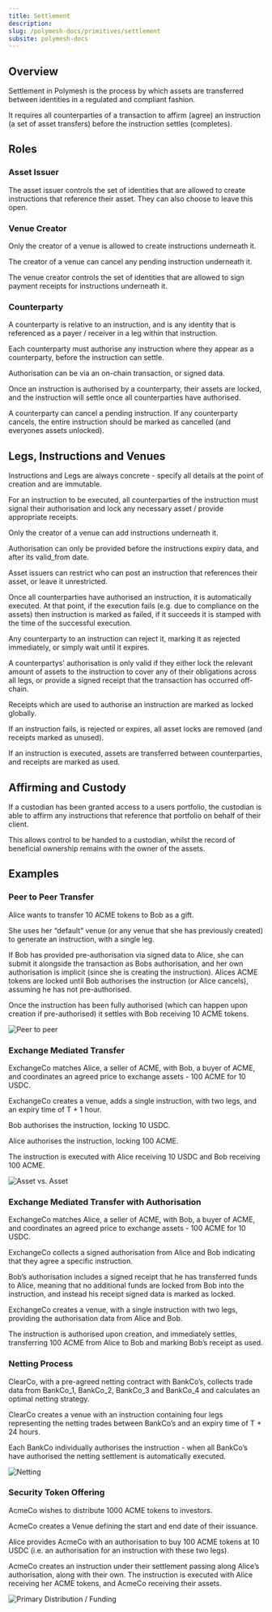 ```yaml
---
title: Settlement
description:
slug: /polymesh-docs/primitives/settlement
subsite: polymesh-docs
---
```


## Overview

Settlement in Polymesh is the process by which assets are transferred between identities in a regulated and compliant fashion.

It requires all counterparties of a transaction to affirm (agree) an instruction (a set of asset transfers) before the instruction settles (completes).

## Roles

### Asset Issuer

The asset issuer controls the set of identities that are allowed to create instructions that reference their asset. They can also choose to leave this open.

### Venue Creator

Only the creator of a venue is allowed to create instructions underneath it.

The creator of a venue can cancel any pending instruction underneath it.

The venue creator controls the set of identities that are allowed to sign payment receipts for instructions underneath it.

### Counterparty

A counterparty is relative to an instruction, and is any identity that is referenced as a payer / receiver in a leg within that instruction.

Each counterparty must authorise any instruction where they appear as a counterparty, before the instruction can settle.

Authorisation can be via an on-chain transaction, or signed data.

Once an instruction is authorised by a counterparty, their assets are locked, and the instruction will settle once all counterparties have authorised.

A counterparty can cancel a pending instruction. If any counterparty cancels, the entire instruction should be marked as cancelled (and everyones assets unlocked).

## Legs, Instructions and Venues

Instructions and Legs are always concrete - specify all details at the point of creation and are immutable.

For an instruction to be executed, all counterparties of the instruction must signal their authorisation and lock any necessary asset / provide appropriate receipts.

Only the creator of a venue can add instructions underneath it.

Authorisation can only be provided before the instructions expiry data, and after its valid_from date.

Asset issuers can restrict who can post an instruction that references their asset, or leave it unrestricted.

Once all counterparties have authorised an instruction, it is automatically executed. At that point, if the execution fails (e.g. due to compliance on the assets) then instruction is marked as failed, if it succeeds it is stamped with the time of the successful execution.

Any counterparty to an instruction can reject it, marking it as rejected immediately, or simply wait until it expires.

A counterpartys' authorisation is only valid if they either lock the relevant amount of assets to the instruction to cover any of their obligations across all legs, or provide a signed receipt that the transaction has occurred off-chain.

Receipts which are used to authorise an instruction are marked as locked globally.

If an instruction fails, is rejected or expires, all asset locks are removed (and receipts marked as unused).

If an instruction is executed, assets are transferred between counterparties, and receipts are marked as used.

## Affirming and Custody

If a custodian has been granted access to a users portfolio, the custodian is able to affirm any instructions that reference that portfolio on behalf of their client.

This allows control to be handed to a custodian, whilst the record of beneficial ownership remains with the owner of the assets.

## Examples

### Peer to Peer Transfer

Alice wants to transfer 10 ACME tokens to Bob as a gift.

She uses her “default” venue (or any venue that she has previously created) to generate an instruction, with a single leg.

If Bob has provided pre-authorisation via signed data to Alice, she can submit it alongside the transaction as Bobs authorisation, and her own authorisation is implicit (since she is creating the instruction). Alices ACME tokens are locked until Bob authorises the instruction (or Alice cancels), assuming he has not pre-authorised.

Once the instruction has been fully authorised (which can happen upon creation if pre-authorised) it settles with Bob receiving 10 ACME tokens.

![Peer to peer](../images/P2P.png)

### Exchange Mediated Transfer

ExchangeCo matches Alice, a seller of ACME, with Bob, a buyer of ACME, and coordinates an agreed price to exchange assets - 100 ACME for 10 USDC.

ExchangeCo creates a venue, adds a single instruction, with two legs, and an expiry time of T + 1 hour.

Bob authorises the instruction, locking 10 USDC.

Alice authorises the instruction, locking 100 ACME.

The instruction is executed with Alice receiving 10 USDC and Bob receiving 100 ACME.

![Asset vs. Asset](../images/TvT.png)

### Exchange Mediated Transfer with Authorisation

ExchangeCo matches Alice, a seller of ACME, with Bob, a buyer of ACME, and coordinates an agreed price to exchange assets - 100 ACME for 10 USDC.

ExchangeCo collects a signed authorisation from Alice and Bob indicating that they agree a specific instruction.

Bob’s authorisation includes a signed receipt that he has transferred funds to Alice, meaning that no additional funds are locked from Bob into the instruction, and instead his receipt signed data is marked as locked.

ExchangeCo creates a venue, with a single instruction with two legs, providing the authorisation data from Alice and Bob.

The instruction is authorised upon creation, and immediately settles, transferring 100 ACME from Alice to Bob and marking Bob’s receipt as used.

### Netting Process

ClearCo, with a pre-agreed netting contract with BankCo’s, collects trade data from BankCo_1, BankCo_2, BankCo_3 and BankCo_4 and calculates an optimal netting strategy.

ClearCo creates a venue with an instruction containing four legs representing the netting trades between BankCo’s and an expiry time of T + 24 hours.

Each BankCo individually authorises the instruction - when all BankCo’s have authorised the netting settlement is automatically executed.

![Netting](../images/Netting.png)

### Security Token Offering

AcmeCo wishes to distribute 1000 ACME tokens to investors.

AcmeCo creates a Venue defining the start and end date of their issuance.

Alice provides AcmeCo with an authorisation to buy 100 ACME tokens at 10 USDC (i.e. an authorisation for an instruction with these two legs).

AcmeCo creates an instruction under their settlement passing along Alice’s authorisation, along with their own. The instruction is executed with Alice receiving her ACME tokens, and AcmeCo receiving their assets.

![Primary Distribution / Funding](../images/STO.png)